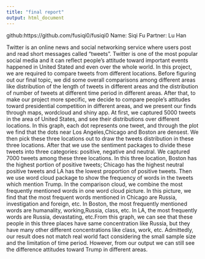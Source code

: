 ```yaml
---
title: "final report"
output: html_document
---
```


github:https://github.com/fusiqi0/fusiqi0
Name: Siqi Fu
Partner: Lu Han 

  Twitter is an online news and social networking service where users post and read short messages called “tweets”. Twitter is one of the most popular social media and it can reflect people’s attitude toward important events happened in United Stated and even over the whole world. In this project, we are required to compare tweets from different locations. Before figuring out our final topic, we did some overall comparisons among different areas like distribution of the length of tweets in different areas and the distribution of number of tweets at different time period in different areas. 
After that, to make our project more specific, we decide to compare people’s attitudes toward presidential competition in different areas, and we present our finds through maps, wordcloud and shiny  app.
At first, we captured 5000 tweets in the area of United States, and see their distributions over different locations. In this graph, each dot represents one tweet, and  through the plot we find that the dots near Los Angeles,Chicago and Boston are densest.  We then pick these three locations out to draw the tweets  distribution in these three locations. 
After that we use the sentiment packages to divide these tweets into three categories: positive, negative and neutral. We captured 7000 tweets among these three locations. In this three location, Boston has the highest portion of positive tweets; Chicago has the highest neutral positive tweets and LA has the lowest proportion of positive tweets. 
Then we use word cloud package to show the frequency of words in the tweets which mention Trump. In the comparison cloud, we combine the most frequently mentioned words in one word cloud picture. In this picture, we find that the most frequent words mentioned in Chicago are Russia, investigation and foreign, etc. In Boston, the most frequently mentioned words are humanality, working,Russia, class, etc. In LA, the most frequently words are Russia, devastating, etc.From this graph, we can see that these people in this three places have same concentration like Russia, but they have many other different concentrations like class, work, etc.
Admittedly, our result does not match real world fact considering the small sample size and the limitation of time period. However, from our output we can still see the difference attitudes toward Trump in different areas. 




